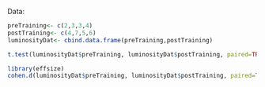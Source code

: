 Data: 

```r
preTraining<- c(2,3,3,4)
postTraining<- c(4,7,5,6)
luminosityDat<- cbind.data.frame(preTraining,postTraining)
```


```r
t.test(luminosityDat$preTraining, luminosityDat$postTraining, paired=TRUE)
```

```r
library(effsize)
cohen.d(luminosityDat$preTraining, luminosityDat$postTraining, paired=TRUE)
```

